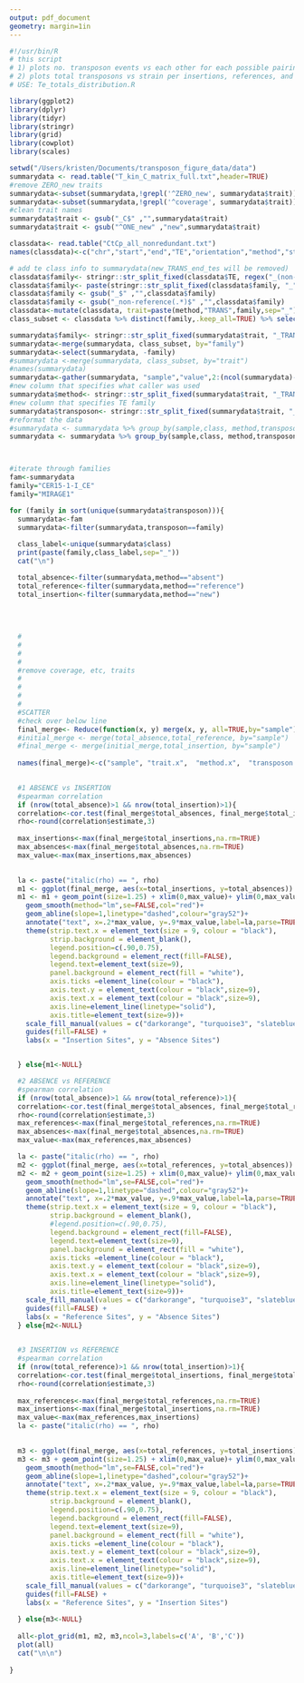 ```yaml
---
output: pdf_document
geometry: margin=1in
---
```




```r
#!/usr/bin/R
# this script
# 1) plots no. transposon events vs each other for each possible pairing
# 2) plots total transposons vs strain per insertions, references, and absences
# USE: Te_totals_distribution.R

library(ggplot2)
library(dplyr)
library(tidyr)
library(stringr)
library(grid)
library(cowplot)
library(scales)

setwd("/Users/kristen/Documents/transposon_figure_data/data")
summarydata <- read.table("T_kin_C_matrix_full.txt",header=TRUE)
#remove ZERO_new traits
summarydata<-subset(summarydata,!grepl('^ZERO_new', summarydata$trait))
summarydata<-subset(summarydata,!grepl('^coverage', summarydata$trait))
#clean trait names
summarydata$trait <- gsub("_C$" ,"",summarydata$trait)
summarydata$trait <- gsub("^ONE_new" ,"new",summarydata$trait)

classdata<- read.table("CtCp_all_nonredundant.txt")
names(classdata)<-c("chr","start","end","TE","orientation","method","strain","class")

# add te class info to summarydata(new_TRANS_end_tes will be removed)
classdata$family<- stringr::str_split_fixed(classdata$TE, regex("_(non-)?reference"),2)[,1]
classdata$family<- paste(stringr::str_split_fixed(classdata$family, "_",4)[,3],stringr::str_split_fixed(classdata$family, "_",4)[,4],sep="_")
classdata$family <- gsub("_$" ,"",classdata$family)
classdata$family <- gsub("_non-reference(.*)$" ,"",classdata$family)
classdata<-mutate(classdata, trait=paste(method,"TRANS",family,sep="_"))
class_subset <- classdata %>% distinct(family,.keep_all=TRUE) %>% select(family,class)

summarydata$family<- stringr::str_split_fixed(summarydata$trait, "_TRANS_",2)[,2]
summarydata<-merge(summarydata, class_subset, by="family")
summarydata<-select(summarydata, -family)
#summarydata <-merge(summarydata, class_subset, by="trait")
#names(summarydata)
summarydata<-gather(summarydata, "sample","value",2:(ncol(summarydata)-1))
#new column that specifies what caller was used
summarydata$method<- stringr::str_split_fixed(summarydata$trait, "_TRANS_",2)[,1]
#new column that specifies TE family
summarydata$transposon<- stringr::str_split_fixed(summarydata$trait, "_TRANS_",2)[,2]
#reformat the data
#summarydata <- summarydata %>% group_by(sample,class, method,transposon) %>% summarise(XX=sum(value,na.rm=TRUE))
summarydata <- summarydata %>% group_by(sample,class, method,transposon) %>% summarise(XX=sum(value))



#iterate through families
fam<-summarydata
family="CER15-1-I_CE"
family="MIRAGE1"

for (family in sort(unique(summarydata$transposon))){
  summarydata<-fam
  summarydata<-filter(summarydata,transposon==family)
  
  class_label<-unique(summarydata$class)
  print(paste(family,class_label,sep="_"))
  cat("\n")

  total_absence<-filter(summarydata,method=="absent")
  total_reference<-filter(summarydata,method=="reference")
  total_insertion<-filter(summarydata,method=="new")
  
  
  
  
  #
  #
  #
  #
  #remove coverage, etc, traits
  #
  #
  #
  #
  #SCATTER
  #check over below line
  final_merge<- Reduce(function(x, y) merge(x, y, all=TRUE,by="sample"), list(total_absence, total_reference, total_insertion))
  #initial_merge <- merge(total_absence,total_reference, by="sample")
  #final_merge <- merge(initial_merge,total_insertion, by="sample")
  
  names(final_merge)<-c("sample", "trait.x",  "method.x",  "transposon.x",	"total_absences",	"trait.y",	"method.y",	"transposon.y",	"total_references",	"trait",	"method",	"transposon",	"total_insertions")
  

  #1 ABSENCE vs INSERTION
  #spearman correlation
  if (nrow(total_absence)>1 && nrow(total_insertion)>1){
  correlation<-cor.test(final_merge$total_absences, final_merge$total_insertions,method="spearman",exact=FALSE,na.action = "na.exclude")
  rho<-round(correlation$estimate,3)
  
  max_insertions<-max(final_merge$total_insertions,na.rm=TRUE)
  max_absences<-max(final_merge$total_absences,na.rm=TRUE)
  max_value<-max(max_insertions,max_absences)
  

  la <- paste("italic(rho) == ", rho)
  m1 <- ggplot(final_merge, aes(x=total_insertions, y=total_absences))
  m1 <- m1 + geom_point(size=1.25) + xlim(0,max_value)+ ylim(0,max_value)+
    geom_smooth(method="lm",se=FALSE,col="red")+
    geom_abline(slope=1,linetype="dashed",colour="gray52")+
    annotate("text", x=.2*max_value, y=.9*max_value,label=la,parse=TRUE, colour="red",size=2.5)+
    theme(strip.text.x = element_text(size = 9, colour = "black"),
          strip.background = element_blank(),
          legend.position=c(.90,0.75),
          legend.background = element_rect(fill=FALSE),
          legend.text=element_text(size=9),
          panel.background = element_rect(fill = "white"),
          axis.ticks =element_line(colour = "black"),
          axis.text.y = element_text(colour = "black",size=9),
          axis.text.x = element_text(colour = "black",size=9),
          axis.line=element_line(linetype="solid"),
          axis.title=element_text(size=9))+
    scale_fill_manual(values = c("darkorange", "turquoise3", "slateblue1")) +
    guides(fill=FALSE) +
    labs(x = "Insertion Sites", y = "Absence Sites")


  } else{m1<-NULL}

  #2 ABSENCE vs REFERENCE
  #spearman correlation
  if (nrow(total_absence)>1 && nrow(total_reference)>1){
  correlation<-cor.test(final_merge$total_absences, final_merge$total_references,method="spearman",exact=FALSE,na.action = "na.exclude")
  rho<-round(correlation$estimate,3)
  max_references<-max(final_merge$total_references,na.rm=TRUE)
  max_absences<-max(final_merge$total_absences,na.rm=TRUE)
  max_value<-max(max_references,max_absences)

  la <- paste("italic(rho) == ", rho)
  m2 <- ggplot(final_merge, aes(x=total_references, y=total_absences))
  m2 <- m2 + geom_point(size=1.25) + xlim(0,max_value)+ ylim(0,max_value)+
    geom_smooth(method="lm",se=FALSE,col="red")+
    geom_abline(slope=1,linetype="dashed",colour="gray52")+
    annotate("text", x=.2*max_value, y=.9*max_value,label=la,parse=TRUE, colour="red",size=2.5)+
    theme(strip.text.x = element_text(size = 9, colour = "black"),
          strip.background = element_blank(),
          #legend.position=c(.90,0.75),
          legend.background = element_rect(fill=FALSE),
          legend.text=element_text(size=9),
          panel.background = element_rect(fill = "white"),
          axis.ticks =element_line(colour = "black"),
          axis.text.y = element_text(colour = "black",size=9),
          axis.text.x = element_text(colour = "black",size=9),
          axis.line=element_line(linetype="solid"),
          axis.title=element_text(size=9))+
    scale_fill_manual(values = c("darkorange", "turquoise3", "slateblue1")) +
    guides(fill=FALSE) +
    labs(x = "Reference Sites", y = "Absence Sites")
  } else{m2<-NULL}

  
  #3 INSERTION vs REFERENCE
  #spearman correlation
  if (nrow(total_reference)>1 && nrow(total_insertion)>1){
  correlation<-cor.test(final_merge$total_insertions, final_merge$total_references,method="spearman",exact=FALSE,na.action = "na.exclude")
  rho<-round(correlation$estimate,3)
  
  max_references<-max(final_merge$total_references,na.rm=TRUE)
  max_insertions<-max(final_merge$total_insertions,na.rm=TRUE)
  max_value<-max(max_references,max_insertions)
  la <- paste("italic(rho) == ", rho)
  

  m3 <- ggplot(final_merge, aes(x=total_references, y=total_insertions))
  m3 <- m3 + geom_point(size=1.25) + xlim(0,max_value)+ ylim(0,max_value)+
    geom_smooth(method="lm",se=FALSE,col="red")+
    geom_abline(slope=1,linetype="dashed",colour="gray52")+
    annotate("text", x=.2*max_value, y=.9*max_value,label=la,parse=TRUE, colour="red",size=2.5)+
    theme(strip.text.x = element_text(size = 9, colour = "black"),
          strip.background = element_blank(),
          legend.position=c(.90,0.75),
          legend.background = element_rect(fill=FALSE),
          legend.text=element_text(size=9),
          panel.background = element_rect(fill = "white"),
          axis.ticks =element_line(colour = "black"),
          axis.text.y = element_text(colour = "black",size=9),
          axis.text.x = element_text(colour = "black",size=9),
          axis.line=element_line(linetype="solid"),
          axis.title=element_text(size=9))+
    scale_fill_manual(values = c("darkorange", "turquoise3", "slateblue1")) +
    guides(fill=FALSE) +
    labs(x = "Reference Sites", y = "Insertion Sites")
  
  } else{m3<-NULL}
  
  all<-plot_grid(m1, m2, m3,ncol=3,labels=c('A', 'B','C'))
  plot(all)
  cat("\n\n")
  
}



```

